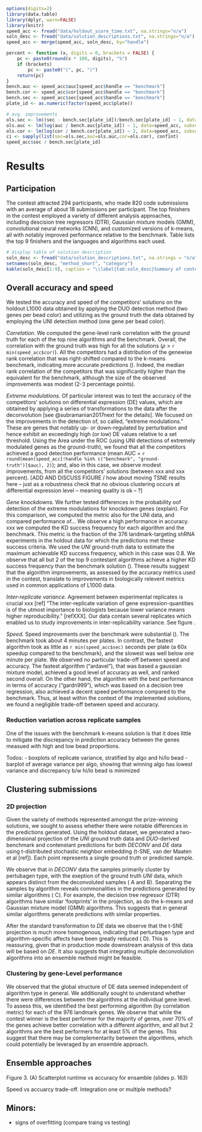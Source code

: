 
```r
options(digits=2)
library(data.table)
library(dplyr, warn=FALSE)
library(knitr)
speed_acc <- fread("data/holdout_score_time.txt", na.strings="n/a")
soln_desc <- fread("data/solution_descriptions.txt", na.strings="n/a")
speed_acc <- merge(speed_acc, soln_desc, by="handle")
```

```r
percent <- function (x, digits = 0, brackets = FALSE) {
    pc <- paste0(round(x * 100, digits), "%")
    if (brackets) 
        pc <- paste0("(", pc, ")")
    return(pc)
}
bench.auc <- speed_acc$auc[speed_acc$handle == "benchmark"]
bench.cor <- speed_acc$cor[speed_acc$handle == "benchmark"]
bench.sec <- speed_acc$sec[speed_acc$handle == "benchmark"]
plate_id <- as.numeric(factor(speed_acc$plate))

# avg. improvements
ols.sec <- lm((sec - bench.sec[plate_id])/bench.sec[plate_id] ~ 1, data=speed_acc, subset = handle!="benchmark")
ols.auc <- lm(log(auc / bench.auc[plate_id]) ~ 1, data=speed_acc, subset = handle!="benchmark")
ols.cor <- lm(log(cor / bench.cor[plate_id]) ~ 1, data=speed_acc, subset = handle!="benchmark")
ci <- sapply(list(sec=ols.sec,auc=ols.auc,cor=ols.cor), confint)
speed_acc$sec / bench.sec[plate_id] 
``` 

# Results

## Participation

The contest attracted 294 participants, who made 820 code submissions with an average of about 18 submissions per participant. The top finishers in the contest employed a variety of different analysis approaches, including descision tree regressors (DTR), Gaussian mixture models (GMM), convolutional neural networks (CNN), and customized versions of k-means, all with notably improved performance relative to the benchmark. Table \ref{tab:soln_desc} lists the top 9 finishers and the languages and algorithms each used.

```r
# display table of solution description
soln_desc <- fread("data/solution_descriptions.txt", na.strings = "n/a")
setnames(soln_desc, "method_short", "category")
kable(soln_desc[1:9], caption = "\\label{tab:soln_desc}Summary of contestant solutions")
```

<!--  Fig. 1. Participation stats (Submission counts) -->

## Overall accuracy and speed

We tested the accuracy and speed of the competitors' solutions on the holdout L1000 data obtained by applying the DUO detection method (two genes per bead color) and utilizing as the ground truth the data obtained by employing the UNI detection method (one gene per bead color).

*Correlation.*  We computed the gene-level rank correlation with the ground truth for each of the top nine algorithms and the benchmark. Overall, the correlation with the ground truth was high for all the solutions ($\rho$ > `r min(speed_acc$cor)`). All the competitors had a distribution of the genewise rank correlation that was right-shifted compared to the k-means benchmark, indicating more accurate predictions (\Fig{accuracy-fig}). Indeed, the median rank correlation of the competitors that was significantly higher than the equivalent for the benchmark, although the size of the observed improvements was modest (2-3 percentage points). 

*Extreme modulations.* Of particular interest was to test the accuracy of the competitors' solutions on differential expression (DE) values, which are obtained by applying a series of transformations to the data after the deconvolution [see @subramanian2017next for the details].  We focused on the improvements in the detection of, so called, “extreme modulations.” These are genes that notably up- or down-regulated by perturbation and hence exhibit an exceedingly high (or low) DE values relative to a set threshold. Using the Area under the ROC (using UNI detections of extremely modulated genes as the ground-truth), we found that all the competitors achieved a good detection performance (mean AUC = `r round(mean(speed_acc[!handle %in% c("benchmark", "ground-truth")]$auc), 2)`); and, also in this case, we observe modest improvements, from all the competitors' solutions (between xxx and xxx percent). [ADD AND DISCUSS FIGURE / how about moving TSNE results here -- just as a robustness check that no obvious clustering occurs at differential expression level -- meaning quality is ok -- ?]

<!-- The benchmark achieved a good performance on accuracy (an AUC of `r bench.auc[1]` and `r bench.auc[2]` and a correlation of `r bench.cor[1]` and `r bench.cor[2]` for plate 1 and 2, respectively) with a corresponding runtime of about 4 minutes per plate (`r bench.sec[1]` and `r bench.sec[2]` seconds). All the contestants achieved improvements in the rank correlation over the benchmark mwere modest `r percent(coef(ols.cor), digits=1)`  (95% CI, `r percent(ci[1, "cor"],1)` to `r percent(ci[2, "cor"],1)`) -->

*Gene knockdowns.* We further tested differences in the probability oof detection of the extreme modulations for knockdown genes (explain). For this comparison, we computed the metric also for the UNI data, and compared performance of...  We observe a high  performance in accuracy. xxx we computed the KD success frequency for each algorithm and the benchmark. This metric is the fraction of the 376 landmark-targeting shRNA experiments in the holdout data for which the predictions met these success criteria. We used the $UNI$ ground-truth data to estimate the maximum achievable KD success frequency, which in this case was 0.8. We observe that all but 2 of the top 9 contestant algorithms achieve a higher KD success frequency than the benchmark solution (\Fig{kd_barplot}). These results suggest that the algorithm improvements, as assessed by the accuracy metrics used in the contest, translate to improvements in biologically relevent metrics used in common applications of L1000 data.

*Inter-replicate variance.* Agreement between experimental replicates is crucial xxx [ref] 
"The inter-replicate variation of gene expression-quantities is of the utmost importance to biologists because lower variance means higher reproducibility." [refXXX]. Our data contain several replicates which enabled us to study improvements in inter-replicability variance.   See figure \Fig{inter-replicate-variance}. 

*Speed.* Speed improvements over the benchmark were substantial (\Fig{speed}). The benchmark took about 4 minutes per plates. In contrast, the fastest algorithm took as little as `r min(speed_acc$sec)` seconds per plate (a 60x speedup compared to the benchmark), and the slowest was well below one minute per plate. We observed no particular trade-off between speed and accuracy. The fastest algorithm ("ardavel"), that was based a gaussian mixture model, achieved a good level of accuracy as well, and ranked second overall. On the other hand, the algorithm with the best performance in terms of accuracy ("gardn999"), which was based on a decision tree regression, also achieved a decent speed performance compared to the benchmark. Thus, at least within the context of the implemented solutions, we found a negligible trade-off between speed and accuracy.

<!-- 
Also, we observe no significant difference in performance between the plates, with all the submissions achieving similar scores in both plates; and no accuracy-vs-speed trade-off, as the empirical relationship between accuracy and speed improvements is essentially flat. 
 -->

<!-- Note that the theoretical maximum improvement in the AUC metric was 14% = 1/bench, and the theoretical maximum improvement for the correlation was 60% = 1/cor.bench, given both measures cannot be greater than one. Thus, we find solutions achieved greater improvements in auc relative to the theoretical max, than in the correlation metric.   -->

<!-- 
Only two submissions (out of nine) a performance that was better in AUC and correlation but worse than the benchmark on the KD success metric. These submissions, both based on k-means, ranked sixth and eighth in the final leaderboard.
 -->

<!-- Further examination based on the underlying methods used by the top solutions suggests that parametric models, such as mixture models, are both fast and relatively accurate, although non-parametric models, such as regression forests and k-means, tend to be more accurate.  The fastest algorithm was indeed based on a parametric model, i.e., gaussian mixture model, which achieves a good level of accuracy on these data. This solution ranked second overall and achieved the greatest speed improvmenet in both plates. The most accurate algorithm was instead based on a random forest. This solution ranked first overall and achieved the best performance in both AUC and correlation measures, as well as it was among the top three approaches in the KD measure.  -->



### Reduction variation across replicate samples

One of the issues with the benchmark k-means solution is that it does little to mitigate the discrepancy in prediction accuracy between the genes measued with high and low bead proportions. 

\color{red}

Todos:
- boxplots of replicate variance, stratified by algo and hi/lo bead
- barplot of average variance per algo, showing that winning algo has lowest variance and discrepancy b/w hi/lo bead is minimized

\color{black}

## Clustering submissions

### 2D projection

Given the variety of methods represented amongst the prize-winning solutions, we sought to assess whether there were notable differences in the predictions generated. Using the holdout dataset, we generated a two-dimensional projection of the $UNI$ ground truth data and $DUO$-derived benchmark and contenstant predictions for both $DECONV$ and $DE$ data using t-distributed stochastic neighbor embedding (t-SNE, van der Maaten et al [ref]). Each point represents a single ground truth or predicted sample.

We observe that in $DECONV$ data the samples primarily cluster by pertubagen type, with the exeption of the ground truth $UNI$ data, which appears distinct from the deconvoluted samples (\Fig{tsne_figure} A and B). Separating the samples by algorithm reveals commonalities in the predictions generated by similar algorithms (\Fig{tsne_figure} C). For example, the decision tree regressor (DTR) algorithms have similar 'footprints' in the projection, as do the k-means and Gaussian mixture model (GMM) algorithms. This suggests that in general similar algorithms generate predictions with similar properties.

After the standard transformation to $DE$ data we observe that the t-SNE projection is much more homogenous, indicating that perturbagen type and algorithm-specific affects have been greatly reduced (\Fig{tsne_figure} D). This is reassuring, given that in production mode downstream analysis of this data will be based on $DE$. It also suggests that integrating multiple deconvolution algorithms into an ensemble method might be feasible. 

### Clustering by gene-Level performance

We observed that the global structure of DE data seemed independent of algorithm type in general. We additionally sought to understand whether there were differences between the algorithms at the individual gene level. To assess this, we identified the best performing algorithm (by correlation metric) for each of the 976 landmark genes. We observe that while the contest winner is the best performer for the majority of genes, over 70% of the genes achieve better correlation with a different algorithm, and all but 2 algorithms are the best performers for at least 5% of the genes. This suggest that there may be complementarity between the algorithms, which could potentially be leveraged by an ensemble approach.

## Ensemble approaches

Figure 3. (A) Scatterplot runtime vs accuracy for ensamble (slides p. 163)

Speed vs accuarcy trade-off. Integration one or multiple methods?


## Minors:

- signs of overfitting (compare traing vs testing)


